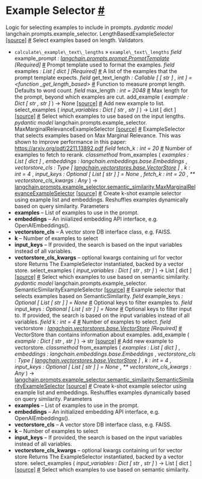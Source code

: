  Example Selector
 [#](#module-langchain.prompts.example_selector "Permalink to this headline")
================================================================================================
 Logic for selecting examples to include in prompts.
*pydantic
 model*
 langchain.prompts.example\_selector.
 LengthBasedExampleSelector
[[source]](../../_modules/langchain/prompts/example_selector/length_based.html#LengthBasedExampleSelector)
[#](#langchain.prompts.example_selector.LengthBasedExampleSelector "Permalink to this definition") 
 Select examples based on length.
 Validators
* `calculate\_example\_text\_lengths`
 »
 `example\_text\_lengths`
*field*
 example\_prompt
*:
[langchain.prompts.prompt.PromptTemplate](prompts.html#langchain.prompts.PromptTemplate "langchain.prompts.prompt.PromptTemplate")*
*[Required]*
[#](#langchain.prompts.example_selector.LengthBasedExampleSelector.example_prompt "Permalink to this definition") 
 Prompt template used to format the examples.
*field*
 examples
*:
 List
 [
 dict
 ]*
*[Required]*
[#](#langchain.prompts.example_selector.LengthBasedExampleSelector.examples "Permalink to this definition") 
 A list of the examples that the prompt template expects.
*field*
 get\_text\_length
*:
 Callable
 [
 [
 str
 ]
 ,
 int
 ]*
*=
 <function
 \_get\_length\_based>*
[#](#langchain.prompts.example_selector.LengthBasedExampleSelector.get_text_length "Permalink to this definition") 
 Function to measure prompt length. Defaults to word count.
*field*
 max\_length
*:
 int*
*=
 2048*
[#](#langchain.prompts.example_selector.LengthBasedExampleSelector.max_length "Permalink to this definition") 
 Max length for the prompt, beyond which examples are cut.
 add\_example
 (
*example
 :
 Dict
 [
 str
 ,
 str
 ]*
 )
 →
 None
[[source]](../../_modules/langchain/prompts/example_selector/length_based.html#LengthBasedExampleSelector.add_example)
[#](#langchain.prompts.example_selector.LengthBasedExampleSelector.add_example "Permalink to this definition") 
 Add new example to list.
 select\_examples
 (
*input\_variables
 :
 Dict
 [
 str
 ,
 str
 ]*
 )
 →
 List
 [
 dict
 ]
[[source]](../../_modules/langchain/prompts/example_selector/length_based.html#LengthBasedExampleSelector.select_examples)
[#](#langchain.prompts.example_selector.LengthBasedExampleSelector.select_examples "Permalink to this definition") 
 Select which examples to use based on the input lengths.
*pydantic
 model*
 langchain.prompts.example\_selector.
 MaxMarginalRelevanceExampleSelector
[[source]](../../_modules/langchain/prompts/example_selector/semantic_similarity.html#MaxMarginalRelevanceExampleSelector)
[#](#langchain.prompts.example_selector.MaxMarginalRelevanceExampleSelector "Permalink to this definition") 
 ExampleSelector that selects examples based on Max Marginal Relevance.
 This was shown to improve performance in this paper:
 <https://arxiv.org/pdf/2211.13892.pdf>
*field*
 fetch\_k
*:
 int*
*=
 20*
[#](#langchain.prompts.example_selector.MaxMarginalRelevanceExampleSelector.fetch_k "Permalink to this definition") 
 Number of examples to fetch to rerank.
*classmethod*
 from\_examples
 (
*examples
 :
 List
 [
 dict
 ]*
 ,
 *embeddings
 :
 langchain.embeddings.base.Embeddings*
 ,
 *vectorstore\_cls
 :
 Type
 [
[langchain.vectorstores.base.VectorStore](vectorstores.html#langchain.vectorstores.VectorStore "langchain.vectorstores.base.VectorStore")
 ]*
 ,
 *k
 :
 int
 =
 4*
 ,
 *input\_keys
 :
 Optional
 [
 List
 [
 str
 ]
 ]
 =
 None*
 ,
 *fetch\_k
 :
 int
 =
 20*
 ,
 *\*\*
 vectorstore\_cls\_kwargs
 :
 Any*
 )
 →
[langchain.prompts.example\_selector.semantic\_similarity.MaxMarginalRelevanceExampleSelector](#langchain.prompts.example_selector.MaxMarginalRelevanceExampleSelector "langchain.prompts.example_selector.semantic_similarity.MaxMarginalRelevanceExampleSelector")
[[source]](../../_modules/langchain/prompts/example_selector/semantic_similarity.html#MaxMarginalRelevanceExampleSelector.from_examples)
[#](#langchain.prompts.example_selector.MaxMarginalRelevanceExampleSelector.from_examples "Permalink to this definition") 
 Create k-shot example selector using example list and embeddings.
 Reshuffles examples dynamically based on query similarity.
 Parameters
* **examples** 
 – List of examples to use in the prompt.
* **embeddings** 
 – An iniialized embedding API interface, e.g. OpenAIEmbeddings().
* **vectorstore\_cls** 
 – A vector store DB interface class, e.g. FAISS.
* **k** 
 – Number of examples to select
* **input\_keys** 
 – If provided, the search is based on the input variables
instead of all variables.
* **vectorstore\_cls\_kwargs** 
 – optional kwargs containing url for vector store
 Returns
 The ExampleSelector instantiated, backed by a vector store.
 select\_examples
 (
*input\_variables
 :
 Dict
 [
 str
 ,
 str
 ]*
 )
 →
 List
 [
 dict
 ]
[[source]](../../_modules/langchain/prompts/example_selector/semantic_similarity.html#MaxMarginalRelevanceExampleSelector.select_examples)
[#](#langchain.prompts.example_selector.MaxMarginalRelevanceExampleSelector.select_examples "Permalink to this definition") 
 Select which examples to use based on semantic similarity.
*pydantic
 model*
 langchain.prompts.example\_selector.
 SemanticSimilarityExampleSelector
[[source]](../../_modules/langchain/prompts/example_selector/semantic_similarity.html#SemanticSimilarityExampleSelector)
[#](#langchain.prompts.example_selector.SemanticSimilarityExampleSelector "Permalink to this definition") 
 Example selector that selects examples based on SemanticSimilarity.
*field*
 example\_keys
*:
 Optional
 [
 List
 [
 str
 ]
 ]*
*=
 None*
[#](#langchain.prompts.example_selector.SemanticSimilarityExampleSelector.example_keys "Permalink to this definition") 
 Optional keys to filter examples to.
*field*
 input\_keys
*:
 Optional
 [
 List
 [
 str
 ]
 ]*
*=
 None*
[#](#langchain.prompts.example_selector.SemanticSimilarityExampleSelector.input_keys "Permalink to this definition") 
 Optional keys to filter input to. If provided, the search is based on
the input variables instead of all variables.
*field*
 k
*:
 int*
*=
 4*
[#](#langchain.prompts.example_selector.SemanticSimilarityExampleSelector.k "Permalink to this definition") 
 Number of examples to select.
*field*
 vectorstore
*:
[langchain.vectorstores.base.VectorStore](vectorstores.html#langchain.vectorstores.VectorStore "langchain.vectorstores.base.VectorStore")*
*[Required]*
[#](#langchain.prompts.example_selector.SemanticSimilarityExampleSelector.vectorstore "Permalink to this definition") 
 VectorStore than contains information about examples.
 add\_example
 (
*example
 :
 Dict
 [
 str
 ,
 str
 ]*
 )
 →
 str
[[source]](../../_modules/langchain/prompts/example_selector/semantic_similarity.html#SemanticSimilarityExampleSelector.add_example)
[#](#langchain.prompts.example_selector.SemanticSimilarityExampleSelector.add_example "Permalink to this definition") 
 Add new example to vectorstore.
*classmethod*
 from\_examples
 (
*examples
 :
 List
 [
 dict
 ]*
 ,
 *embeddings
 :
 langchain.embeddings.base.Embeddings*
 ,
 *vectorstore\_cls
 :
 Type
 [
[langchain.vectorstores.base.VectorStore](vectorstores.html#langchain.vectorstores.VectorStore "langchain.vectorstores.base.VectorStore")
 ]*
 ,
 *k
 :
 int
 =
 4*
 ,
 *input\_keys
 :
 Optional
 [
 List
 [
 str
 ]
 ]
 =
 None*
 ,
 *\*\*
 vectorstore\_cls\_kwargs
 :
 Any*
 )
 →
[langchain.prompts.example\_selector.semantic\_similarity.SemanticSimilarityExampleSelector](#langchain.prompts.example_selector.SemanticSimilarityExampleSelector "langchain.prompts.example_selector.semantic_similarity.SemanticSimilarityExampleSelector")
[[source]](../../_modules/langchain/prompts/example_selector/semantic_similarity.html#SemanticSimilarityExampleSelector.from_examples)
[#](#langchain.prompts.example_selector.SemanticSimilarityExampleSelector.from_examples "Permalink to this definition") 
 Create k-shot example selector using example list and embeddings.
 Reshuffles examples dynamically based on query similarity.
 Parameters
* **examples** 
 – List of examples to use in the prompt.
* **embeddings** 
 – An initialized embedding API interface, e.g. OpenAIEmbeddings().
* **vectorstore\_cls** 
 – A vector store DB interface class, e.g. FAISS.
* **k** 
 – Number of examples to select
* **input\_keys** 
 – If provided, the search is based on the input variables
instead of all variables.
* **vectorstore\_cls\_kwargs** 
 – optional kwargs containing url for vector store
 Returns
 The ExampleSelector instantiated, backed by a vector store.
 select\_examples
 (
*input\_variables
 :
 Dict
 [
 str
 ,
 str
 ]*
 )
 →
 List
 [
 dict
 ]
[[source]](../../_modules/langchain/prompts/example_selector/semantic_similarity.html#SemanticSimilarityExampleSelector.select_examples)
[#](#langchain.prompts.example_selector.SemanticSimilarityExampleSelector.select_examples "Permalink to this definition") 
 Select which examples to use based on semantic similarity.